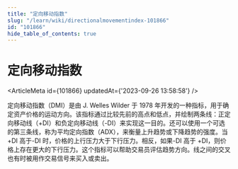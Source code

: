 ```yaml
---
title: "定向移动指数"
slug: "/learn/wiki/directionalmovementindex-101866"
id: "101866"
hide_table_of_contents: true
---
```



# 定向移动指数

<ArticleMeta id={101866} updatedAt={'2023-09-26 13:58:58'} />
<div className='border-solid border-b border-t-0 my-4 border-[var(--ifm-color-gray-300)]' />

定向移动指数（DMI）是由 J. Welles Wilder 于 1978 年开发的一种指标，用于确定资产价格的运动方向。该指标通过比较先前的高点和低点，并绘制两条线：正定向移动线（+DI）和负定向移动线（-DI）来实现这一目的。还可以使用一个可选的第三条线，称为平均定向指数（ADX），来衡量上升趋势或下降趋势的强度。当 +DI 高于-DI 时，价格的上行压力大于下行压力。相反，如果-DI 高于 +DI，则价格上存在更大的下行压力。这个指标可以帮助交易员评估趋势方向。线之间的交叉也有时被用作交易信号来买入或卖出。
